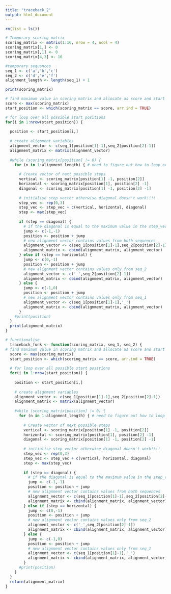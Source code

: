 ```yaml
---
title: "traceback_2"
output: html_document
---
```


```r
rm(list = ls())
```

```r
# Temporary scoring matrix
scoring_matrix <- matrix(1:16, nrow = 4, ncol = 4)
scoring_matrix[1,] <- 0
scoring_matrix[,1] <- 0
scoring_matrix[4,3] <- 16

#temporary sequences
seq_1 <- c('a','b','c')
seq_2 <- c('d','e','f')
alignment_length <- length(seq_1) + 1

print(scoring_matrix)
```
```r
# find maximum value in scoring matrix and allocate as score and start position
score <- max(scoring_matrix)
start_position <- which(scoring_matrix == score, arr.ind = TRUE)

# for loop over all possible start positions
for(i in 1:nrow(start_position)) {
  
  position <- start_position[i,]
  
  # create alignment variables
  alignment_vector <- c(seq_1[position[1]-1],seq_2[position[2]-1])
  alignment_matrix <- matrix(alignment_vector)
  
  #while (scoring_matrix[position] != 0) {
    for (n in 1:alignment_length) { # need to figure out how to loop over length
      
      # Create vector of next possible steps
      vertical <- scoring_matrix[position[1] -1, position[2]]
      horizontal <- scoring_matrix[position[1], position[2] -1]
      diagonal <- scoring_matrix[position[1] -1, position[2] -1]
      
      # initialise step vector otherwise diagonal doesn't work!!!!
      step_vec <- rep(0,3)
      step_vec <- step_vec + c(vertical, horizontal, diagonal)
      step <- max(step_vec)
    
      if (step == diagonal) {
        # if the diagonal is equal to the maximum value in the step_vec, position moves up and left
        jump <- c(-1,-1)
        position <- position + jump
        # new alignment vector contains values from both sequences
        alignment_vector <- c(seq_1[position[1]-1],seq_2[position[2]-1])
        alignment_matrix <- cbind(alignment_matrix, alignment_vector)
      } else if (step == horizontal) {
        jump <- c(0,-1)
        position <- position + jump
        # new alignment vector contains values only from seq_2
        alignment_vector <- c('_',seq_2[position[2]-1])
        alignment_matrix <- cbind(alignment_matrix, alignment_vector)
      } else {
        jump <- c(-1,0)
        position <- position + jump
        # new alignment vector contains values only from seq_1
        alignment_vector <- c(seq_1[position[1]-1],'_')
        alignment_matrix <- cbind(alignment_matrix, alignment_vector)
      }
    #print(position)
  }
  print(alignment_matrix)
}
```
```r
# functionalise
  traceback_funk <- function(scoring_matrix, seq_1, seq_2) {
# find maximum value in scoring matrix and allocate as score and start position
  score <- max(scoring_matrix)
  start_position <- which(scoring_matrix == score, arr.ind = TRUE)
  
  # for loop over all possible start positions
  for(i in 1:nrow(start_position)) {
    
    position <- start_position[i,]
    
    # create alignment variables
    alignment_vector <- c(seq_1[position[1]-1],seq_2[position[2]-1])
    alignment_matrix <- matrix(alignment_vector)
    
    #while (scoring_matrix[position] != 0) {
      for (n in 1:alignment_length) { # need to figure out how to loop over length
        
        # Create vector of next possible steps
        vertical <- scoring_matrix[position[1] -1, position[2]]
        horizontal <- scoring_matrix[position[1], position[2] -1]
        diagonal <- scoring_matrix[position[1] -1, position[2] -1]
        
        # initialise step vector otherwise diagonal doesn't work!!!!
        step_vec <- rep(0,3)
        step_vec <- step_vec + c(vertical, horizontal, diagonal)
        step <- max(step_vec)
      
        if (step == diagonal) {
          # if the diagonal is equal to the maximum value in the step_vec, position moves up and left
          jump <- c(-1,-1)
          position <- position + jump
          # new alignment vector contains values from both sequences
          alignment_vector <- c(seq_1[position[1]-1],seq_2[position[2]-1])
          alignment_matrix <- cbind(alignment_matrix, alignment_vector)
        } else if (step == horizontal) {
          jump <- c(0,-1)
          position <- position + jump
          # new alignment vector contains values only from seq_2
          alignment_vector <- c('_',seq_2[position[2]-1])
          alignment_matrix <- cbind(alignment_matrix, alignment_vector)
        } else {
          jump <- c(-1,0)
          position <- position + jump
          # new alignment vector contains values only from seq_1
          alignment_vector <- c(seq_1[position[1]-1],'_')
          alignment_matrix <- cbind(alignment_matrix, alignment_vector)
        }
      #print(position)
    }
  }
  return(alignment_matrix)
}
```